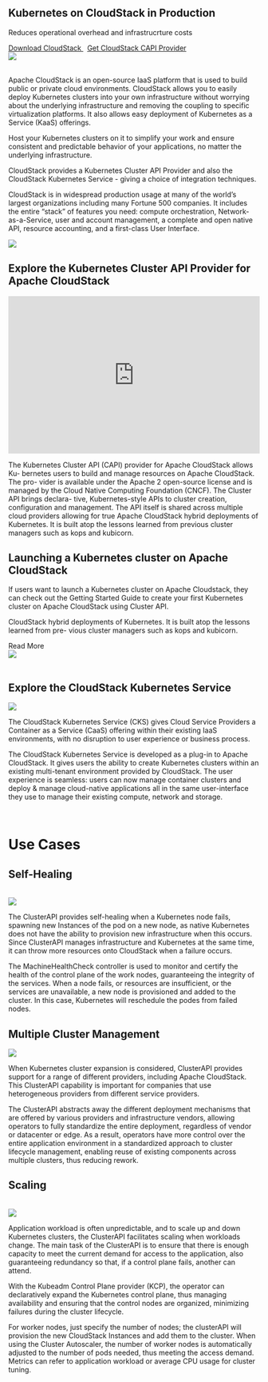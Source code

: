 
<div class="container">
  <div class="row footer blocks">
    <div class="col col--8">
      <h2>Kubernetes on CloudStack in Production</h2>
      <p class="hero__subtitle"><a>Reduces operational overhead and infrastrucrture costs</a></p>
      <a class="button button--primary" href="/download">
        Download CloudStack
      </a>&nbsp;
      <a class="button button--secondary" href="https://cluster-api-cloudstack.sigs.k8s.io/">
        Get CloudStack CAPI Provider
      </a>
    </div>
    <div class="col col--4">
      <img src="/img/k8s/capc-logo.png" />
    </div>
  </div>
  <br/>

  <div class="row">
    <div class="col col--8">
      <p>Apache CloudStack is an open-source IaaS platform that is used to build public or private cloud environments. CloudStack allows you to easily deploy Kubernetes clusters into your own infrastructure without worrying about the underlying infrastructure and removing the coupling to specific virtualization platforms. It also allows easy deployment of Kubernetes as a Service (KaaS) offerings.</p>
      <p>Host your Kubernetes clusters on it to simplify your work and ensure consistent and predictable behavior of your applications, no matter the underlying infrastructure.</p>
      <p>CloudStack provides a Kubernetes Cluster API Provider and also the CloudStack Kubernetes Service - giving a choice of integration techniques.</p>
      <p>CloudStack is in widespread production usage at many of the world’s largest organizations including many Fortune 500 companies. It includes the entire “stack” of features you need: compute orchestration, Network-as-a-Service, user and account management, a complete and open native API, resource accounting, and a first-class User Interface.</p>
    </div>
    <div className="hero col col--4">
      <img src="/img/k8s/capc-servers.png" />
    </div>
  </div>

  <div class="row">
    <div class="col col--2" />
    <div class="col col--8 text-center">
    <h2>Explore the Kubernetes Cluster API Provider for Apache CloudStack</h2>
    </div>
    <div class="col col--2" />
    <div class="col col--2" />
    <div class="col col--8">
      <iframe width="100%" height="315" src="https://www.youtube.com/embed/NcfVkVT48Kk" title="Bootstrapping K8S Cluster using CAPC - Apache CloudStack - Kubernetes" frameborder="0" allow="accelerometer; autoplay; clipboard-write; encrypted-media; gyroscope; picture-in-picture; web-share" allowfullscreen></iframe>
    </div>
    <div class="col col--2" />
    <div class="col col--12">
      <p>The Kubernetes Cluster API (CAPI) provider for Apache CloudStack allows Ku- bernetes users to build and manage resources on Apache CloudStack. The pro- vider is available under the Apache 2 open-source license and is managed by the Cloud Native Computing Foundation (CNCF). The Cluster API brings declara- tive, Kubernetes-style APIs to cluster creation, configuration and management. The API itself is shared across multiple cloud providers allowing for true Apache CloudStack hybrid deployments of Kubernetes. It is built atop the lessons learned from previous cluster managers such as kops and kubicorn.</p>
    </div>
  </div>

  <div class="row footer footer--dark blocks">
    <div class="col col--8">
      <h2>Launching a Kubernetes cluster on Apache CloudStack</h2>
      <p>If users want to launch a Kubernetes cluster on Apache Cloudstack, they can check out the Getting Started Guide to create your first Kubernetes cluster on Apache CloudStack using Cluster API.</p>
      <p>CloudStack hybrid deployments of Kubernetes. It is built atop the lessons learned from pre- vious cluster managers such as kops and kubicorn.</p>
      <Link
        className="button button--primary"
        href="https://cluster-api-cloudstack.sigs.k8s.io/getting-started.html">
        Read More
      </Link>
    </div>
    <div class="col col--4">
      <img src="/img/k8s/k8s-logo.svg" />
    </div>
  </div>
  <br/>

  <div class="row">
    <div class="col col--2" />
    <div class="col col--8 text-center">
    <h2>Explore the CloudStack Kubernetes Service</h2>
    </div>
    <div class="col col--2" />
    <div class="col col--6">
      <img src="/img/k8s/acs-ui.jpg"/>
    </div>
    <div class="col col--6">
      <p>The CloudStack Kubernetes Service (CKS) gives Cloud Service Providers a Container as a Service (CaaS) offering within their existing IaaS environments, with no disruption to user experience or business process.</p>
      <p>The CloudStack Kubernetes Service is developed as a plug-in to Apache CloudStack. It gives users the ability to create Kubernetes clusters within an existing multi-tenant environment provided by CloudStack. The user experience is seamless: users can now manage container clusters and deploy & manage cloud-native applications all in the same user-interface they use to manage their existing compute, network and storage.</p>
    </div>
  </div>
  <br/>

  <div class="row">
    <div class="col col--2" />
    <div class="col col--8 text-center">
    <h1>Use Cases</h1>
    </div>
    <div class="col col--2" />
    <div class="col col--4">
      <h2 class="text-center">Self-Healing</h2><br/>
      <img src="/img/k8s/self-healing.png"/>
      <p>The ClusterAPI provides self-healing when a Kubernetes node fails, spawning new Instances of the pod on a new node, as native Kubernetes does not have the ability to provision new infrastructure when this occurs. Since ClusterAPI manages infrastructure and Kubernetes at the same time, it can throw more resources onto CloudStack when a failure occurs.</p>
      <p>The MachineHealthCheck controller is used to monitor and certify the health of the control plane of the work nodes, guaranteeing the integrity of the services. When a node fails, or resources are insufficient, or the services are unavailable, a new node is provisioned and added to the cluster. In this case, Kubernetes will reschedule the podes from failed nodes.</p>
    </div>
    <div class="col col--4">
      <h2 class="text-center">Multiple Cluster Management</h2>
      <img src="/img/k8s/multiple-clusters-management.png"/>
      <p>When Kubernetes cluster expansion is considered, ClusterAPI provides support for a range of different providers, including Apache CloudStack. This ClusterAPI capability is important for companies that use heterogeneous providers from different service providers.</p>
      <p>The ClusterAPI abstracts away the different deployment mechanisms that are offered by various providers and infrastructure vendors, allowing operators to fully standardize the entire deployment, regardless of vendor or datacenter or edge. As a result, operators have more control over the entire application environment in a standardized approach to cluster lifecycle management, enabling reuse of existing components across multiple clusters, thus reducing rework.</p>
    </div>
    <div class="col col--4">
      <h2 class="text-center">Scaling</h2><br/>
      <img src="/img/k8s/scaling.png"/>
      <p>Application workload is often unpredictable, and to scale up and down Kubernetes clusters, the ClusterAPI facilitates scaling when workloads change. The main task of the ClusterAPI is to ensure that there is enough capacity to meet the current demand for access to the application, also guaranteeing redundancy so that, if a control plane fails, another can attend.</p>
      <p>With the Kubeadm Control Plane provider (KCP), the operator can declaratively expand the Kubernetes control plane, thus managing availability and ensuring that the control nodes are organized, minimizing failures during the cluster lifecycle.</p>
      <p>For worker nodes, just specify the number of nodes; the clusterAPI will provision the new CloudStack Instances and add them to the cluster. When using the Cluster Autoscaler, the number of worker nodes is automatically adjusted to the number of pods needed, thus meeting the access demand. Metrics can refer to application workload or average CPU usage for cluster tuning.</p>
    </div>
  </div>
</div>
<LearnMore/>
